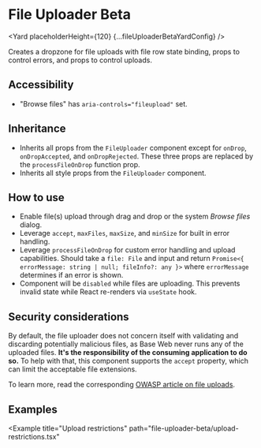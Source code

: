 




# File Uploader Beta

<Yard placeholderHeight={120} {...fileUploaderBetaYardConfig} />

Creates a dropzone for file uploads with file row state binding, props to control errors, and props to control uploads.

## Accessibility

- "Browse files" has `aria-controls="fileupload"` set.

## Inheritance

- Inherits all props from the `FileUploader` component except for `onDrop`, `onDropAccepted`, and `onDropRejected`. These three props are replaced by the `processFileOnDrop` function prop.
- Inherits all style props from the `FileUploader` component.

## How to use

- Enable file(s) upload through drag and drop or the system _Browse files_ dialog.
- Leverage `accept`, `maxFiles`, `maxSize`, and `minSize` for built in error handling.
- Leverage `processFileOnDrop` for custom error handling and upload capabilities. Should take a `file: File` and input and return `Promise<{ errorMessage: string | null; fileInfo?: any }>` where `errorMessage` determines if an error is shown.
- Component will be `disabled` while files are uploading. This prevents invalid state while React re-renders via `useState` hook.

## Security considerations

By default, the file uploader does not concern itself with validating and discarding potentially malicious files, as Base Web never runs any of the uploaded files. **It's the responsibility of the consuming application to do so.** To help with that, this component supports the `accept` property, which can limit the acceptable file extensions.

To learn more, read the corresponding [OWASP article on file uploads](https://www.owasp.org/index.php/Unrestricted_File_Upload).

## Examples

<Example title="Basic usage" path="file-uploader-beta/basic.tsx">
  <FileUploaderBetaBasic />
</Example>

<Example title="Item preview" path="file-uploader-beta/item-preview.tsx">
  <FileUploaderBetaItemPreview />
</Example>

<Example title="Label and hint" path="file-uploader-beta/label-hint.tsx">
  <FileUploaderBetaLabelHint />
</Example>

<Example
  title="Upload restrictions"
  path="file-uploader-beta/upload-restrictions.tsx"
>
  <FileUploaderBetaUploadRestrictions />
</Example>

<Example title="Overrides" path="file-uploader-beta/overrides.tsx">
  <FileUploaderBetaOverrides />
</Example>

<Exports
  component={FileUploaderBetaExports}
  title="File uploader beta exports"
  path="baseui/file-uploader-beta"
/>

